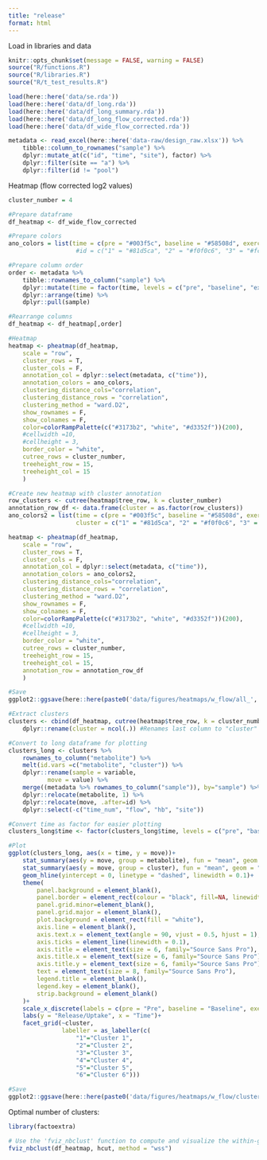 ```yaml
---
title: "release"
format: html
---
```


Load in libraries and data
```r
knitr::opts_chunk$set(message = FALSE, warning = FALSE)
source("R/functions.R")
source("R/libraries.R")
source("R/t_test_results.R")

load(here::here('data/se.rda'))
load(here::here('data/df_long.rda'))
load(here::here('data/df_long_summary.rda'))
load(here::here('data/df_long_flow_corrected.rda'))
load(here::here('data/df_wide_flow_corrected.rda'))

metadata <- read_excel(here::here('data-raw/design_raw.xlsx')) %>% 
    tibble::column_to_rownames("sample") %>% 
    dplyr::mutate_at(c("id", "time", "site"), factor) %>% 
    dplyr::filter(site == "a") %>% 
    dplyr::filter(id != "pool")
```


Heatmap (flow corrected log2 values)
```r
cluster_number = 4

#Prepare dataframe
df_heatmap <- df_wide_flow_corrected

#Prepare colors
ano_colors = list(time = c(pre = "#003f5c", baseline = "#58508d", exercise = "#bc5090", rec60 = "#ff6361", rec180 = "#ffa600"))
                   #id = c("1" = "#81d5ca", "2" = "#f0f0c6", "3" = "#fcd095", "6" = "#de83a2", "7" = "#8065ab", "8" = "#8c94d2"))

#Prepare column order
order <- metadata %>% 
    tibble::rownames_to_column("sample") %>% 
    dplyr::mutate(time = factor(time, levels = c("pre", "baseline", "exercise", "rec60", "rec180"))) %>% 
    dplyr::arrange(time) %>% 
    dplyr::pull(sample)

#Rearrange columns
df_heatmap <- df_heatmap[,order]

#Heatmap
heatmap <- pheatmap(df_heatmap,
    scale = "row",
    cluster_rows = T,
    cluster_cols = F,
    annotation_col = dplyr::select(metadata, c("time")),
    annotation_colors = ano_colors,
    clustering_distance_cols="correlation",
    clustering_distance_rows = "correlation",
    clustering_method = "ward.D2",
    show_rownames = F,
    show_colnames = F,
    color=colorRampPalette(c("#3173b2", "white", "#d3352f"))(200),
    #cellwidth =10,
    #cellheight = 3,
    border_color = "white",
    cutree_rows = cluster_number,
    treeheight_row = 15,
    treeheight_col = 15
    )

#Create new heatmap with cluster annotation
row_clusters <- cutree(heatmap$tree_row, k = cluster_number)
annotation_row_df <- data.frame(cluster = as.factor(row_clusters))
ano_colors2 = list(time = c(pre = "#003f5c", baseline = "#58508d", exercise = "#bc5090", rec60 = "#ff6361", rec180 = "#ffa600"),
                   cluster = c("1" = "#81d5ca", "2" = "#f0f0c6", "3" = "#fcd095", "4" = "#de83a2", "5" = "#ff6361", "6" = "#8c94d2", "7" = "green", "8" = "red"))

heatmap <- pheatmap(df_heatmap,
    scale = "row",
    cluster_rows = T,
    cluster_cols = F,
    annotation_col = dplyr::select(metadata, c("time")),
    annotation_colors = ano_colors2,
    clustering_distance_cols="correlation",
    clustering_distance_rows = "correlation",
    clustering_method = "ward.D2",
    show_rownames = F,
    show_colnames = F,
    color=colorRampPalette(c("#3173b2", "white", "#d3352f"))(200),
    #cellwidth =10,
    #cellheight = 3,
    border_color = "white",
    cutree_rows = cluster_number,
    treeheight_row = 15,
    treeheight_col = 15,
    annotation_row = annotation_row_df
    )

#Save
ggplot2::ggsave(here::here(paste0('data/figures/heatmaps/w_flow/all_', cluster_number, '.svg')), plot=heatmap, height = 200, width = 150, units = "mm")

#Extract clusters
clusters <- cbind(df_heatmap, cutree(heatmap$tree_row, k = cluster_number)) %>% 
    dplyr::rename(cluster = ncol(.)) #Renames last column to "cluster"

#Convert to long dataframe for plotting
clusters_long <- clusters %>% 
    rownames_to_column("metabolite") %>% 
    melt(id.vars =c("metabolite", "cluster")) %>% 
    dplyr::rename(sample = variable,
           move = value) %>% 
    merge((metadata %>% rownames_to_column("sample")), by="sample") %>%
    dplyr::relocate(metabolite, 1) %>% 
    dplyr::relocate(move, .after=id) %>% 
    dplyr::select(-c("time_num", "flow", "hb", "site"))

#Convert time as factor for easier plotting
clusters_long$time <- factor(clusters_long$time, levels = c("pre", "baseline", "exercise", "rec60", "rec180"))

#Plot
ggplot(clusters_long, aes(x = time, y = move))+
    stat_summary(aes(y = move, group = metabolite), fun = "mean", geom = "line", size = 0.1, na.rm = TRUE, show.legend = FALSE, alpha = 0.4, color = "gray")+
    stat_summary(aes(y = move, group = cluster), fun = "mean", geom = "line", size = 1, na.rm = TRUE, show.legend = FALSE, alpha = 1, color = "red")+
    geom_hline(yintercept = 0, linetype = "dashed", linewidth = 0.1)+
    theme(
        panel.background = element_blank(),
        panel.border = element_rect(colour = "black", fill=NA, linewidth = 0.1),
        panel.grid.minor=element_blank(),
        panel.grid.major = element_blank(),
        plot.background = element_rect(fill = "white"),
        axis.line = element_blank(),
        axis.text.x = element_text(angle = 90, vjust = 0.5, hjust = 1),
        axis.ticks = element_line(linewidth = 0.1),
        axis.title = element_text(size = 6, family="Source Sans Pro"),
        axis.title.x = element_text(size = 6, family="Source Sans Pro"),
        axis.title.y = element_text(size = 6, family="Source Sans Pro"),
        text = element_text(size = 8, family="Source Sans Pro"),
        legend.title = element_blank(),
        legend.key = element_blank(),
        strip.background = element_blank()
    )+
    scale_x_discrete(labels = c(pre = "Pre", baseline = "Baseline", exercise = "Exercise", rec60 = "Rec60", rec180 = "Rec180"))+
    labs(y = "Release/Uptake", x = "Time")+
    facet_grid(~cluster,
               labeller = as_labeller(c(
                   "1"="Cluster 1",
                   "2"="Cluster 2",
                   "3"="Cluster 3",
                   "4"="Cluster 4",
                   "5"="Cluster 5",
                   "6"="Cluster 6")))

#Save
ggplot2::ggsave(here::here(paste0('data/figures/heatmaps/w_flow/clusters_', cluster_number, '.svg')), height = 50, width = 120, units = "mm")

```

Optimal number of clusters:
```r
library(factoextra)

# Use the 'fviz_nbclust' function to compute and visualize the within-group variance
fviz_nbclust(df_heatmap, hcut, method = "wss") 
```

